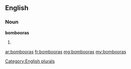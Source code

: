 ==English==

===Noun===
'''bombooras'''

# {{plural of|[[bomboora]]}}

[[Category:English plurals]]

[[ar:bombooras]]
[[fr:bombooras]]
[[mg:bombooras]]
[[my:bombooras]]